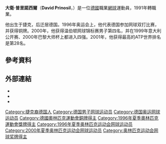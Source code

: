 {{Infobox 网球
|姓名=David Prinosil
|照片=
|国籍={{GER}}
|生年=1973年
|生日=3月9日
|出生地=[[德國|德國]]，[[慕尼黑|慕尼黑]]
|居住地=[[捷克|捷克]]，[[奧洛穆克|奧洛穆克]]
|身高=185
|体重=82
|持拍手=右
|反拍=
|转职业年=1991年
|球拍=
|球衣=
|球鞋=
|单打最高排名=28（2001年4月23日）
|双打最高排名=12（2001年8月20日）
|现单打排名=
|现双打排名=
|单打冠军头衔=3
|双打冠军头衔=10
|职业战绩=
|奖金=4,016,496[[美元|美元]]
|澳网最好成绩=第三輪（1995、2001）
|法网最好成绩=第三輪（1992）
|温网最好成绩=第四輪（2000）
|美网最好成绩=第二輪（1996、1999）
|大满贯个数=
|奥运会最好成绩=
}}

'''大衛·普里諾西爾'''（'''David Prinosil'''，{{bd|1973年|3月9日}}）是一位[[德國|德國]]職業[[網球|網球]]運動員，1991年轉職業。

他出生于捷克，后迁居德国。1996年奥运会上，他代表德国参加网球双打比赛，并获得铜牌。2000年，他获得温伯顿网球锦标赛男子第四名，并在1999年意大利公开赛、2000年巴黎大师杯上都进入四强。2001年，他获得最高的ATP世界排名是第28名。

== 參考資料 ==
{{reflist|2}}

== 外部連結 ==
* {{ATP|P273}}
* {{ITF male profile|id=10001661}}
* {{DavisCupplayerlink|10001661}}

{{DEFAULTSORT:Prinosil, David }}
[[Category:捷克裔德国人|Category:捷克裔德国人]]
[[Category:德国男子网球运动员|Category:德国男子网球运动员]]
[[Category:德国奥运网球运动员|Category:德国奥运网球运动员]]
[[Category:德國奧林匹克運動會銅牌得主|Category:德國奧林匹克運動會銅牌得主]]
[[Category:1996年夏季奧林匹克運動會獎牌得主|Category:1996年夏季奧林匹克運動會獎牌得主]]
[[Category:1996年夏季奥林匹克运动会网球运动员|Category:1996年夏季奥林匹克运动会网球运动员]]
[[Category:2000年夏季奥林匹克运动会网球运动员|Category:2000年夏季奥林匹克运动会网球运动员]]
[[Category:奥林匹克运动会网球奖牌得主|Category:奥林匹克运动会网球奖牌得主]]

{{Germany-sport-bio-stub}}
{{網球運動員小作品}}